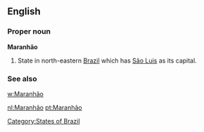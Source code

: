 ==English==

===Proper noun===
'''Maranhão'''

# State in north-eastern [[Brazil]] which has [[São Luis]] as its capital.

===See also===
[[w:Maranhão]]

[[Category:States of Brazil]]

[[nl:Maranhão]]
[[pt:Maranhão]]